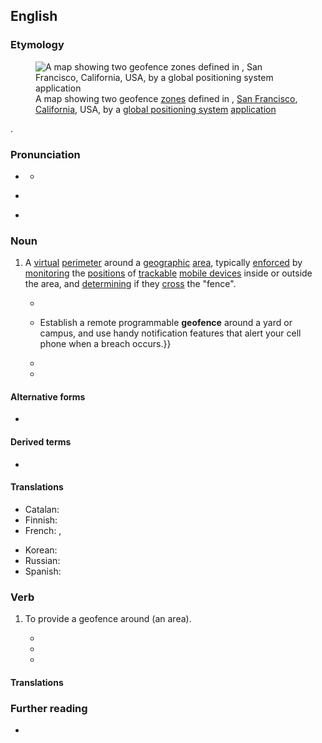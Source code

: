 ==English==
{{was wotd|2018|May|30}}

===Etymology===
[[File:GeoFence.jpg|thumb|A map showing two geofence [[zone#Noun|zones]] defined in {{w|Golden Gate Park}}, [[San Francisco]], [[California]], USA, by a [[global positioning system]] [[application]]]]

{{prefix|en|geo|fence}}.

===Pronunciation===
* {{a|RP}} {{IPA|en|/ˈdʒiːəʊfɛns/|/ˈdʒiːə-/}}
** {{audio|en|LL-Q1860 (eng)-Vealhurl-geofence.wav|Audio (RP)}}
* {{a|GA}} {{IPA|en|/ˈdʒioʊfɛns/|/ˈdʒiːə-/}}
* {{hyphenation|en|geo|fence}}

===Noun===
{{en-noun}}

# {{lb|en|computing}} A [[virtual]] [[perimeter]] around a [[geographic]] [[area]], typically [[enforce]]d by [[monitor#Verb|monitoring]] the [[position#Noun|positions]] of [[trackable]] [[mobile device]]s inside or outside the area, and [[determine|determining]] if they [[cross#Verb|cross]] the "fence".
#* {{quote-journal|en|magazine=[[w:PC Magazine|PC Magazine: The Independent Guide to IBM-standard Personal Computing]]|location=New York, N.Y.|publisher=PC Communications Corporation|year=1986|volume=23|page=82|column=2|issn=0888-8507|oclc=854802590|passage=To make the location data more useful to its customers, uLocate has developed some enhancements. For instance, users can set up "'''geofences'''" around specific locations; when a phone enters or leaves that area, an alert is triggered. This could be used to let parents know, by e-mail or SMS, when a child reaches school.}}
#* {{quote-book|en|author=Mark J. Lacy|chapter=Designing Security: Control Society and MoMA’s ''SAFE: Design Takes on Risk''|editors=François Debrix and Mark J. Lacy|title=The Geopolitics of American Insecurity: Terror, Power and Foreign Policy|series=PRIO New Security Studies|location=Abingdon, Oxon.; New York, N.Y.|publisher={{w|Routledge}}|year=2009|page=101|pageurl=https://books.google.com/books?id=kb6mw3glvZMC&pg=PA101|isbn=978-0-415-46042-2|passage=A company like PetsMobility produces the "PetsCell," a "revolutionary waterproof A-GPS CDMA cell phone for your Pet" (as the company puts it). PetsMobility declares that / there's no hiding with the PetsCell™. {{...}} Establish a remote programmable '''geofence''' around a yard or campus, and use handy notification features that alert your cell phone when a breach occurs.}}
#* {{quote-book|en|author=Chuck Martin|title=The Third Screen: Marketing to Your Customers in a World Gone Mobile|location=Boston, Mass.|publisher=[[w:John Murray (publisher)|Nicholas Brealey]]|year=2011|page=144|isbn=978-1-85788-564-4|passage=A '''geofence''' could be a mile or more around a store or it could be fifty feet from the front door, whatever the business decides.}}
#* {{quote-book|en|author=Dan Burges|chapter=In-transit Security|title=Cargo Theft, Loss Prevention, and Supply Chain Security|location=Waltham, Mass.; Kidlington, Oxford|publisher={{w|Butterworth-Heinemann}}|year=2013|page=207|pageurl=https://books.google.com/books?id=qzUmf_KoMSAC&pg=PA207|isbn=978-0-12-416007-1|passage=In the event that the secured lot and locking systems emplaced fail to keep a load from being stolen, by emplacing a '''geofence''' (or electronic boundary) around the stationary load, the user or a control center can be notified immediately when the load begins to move and crosses the electronic boundary, which allows for an immediate response protocol, which can enhance the chances for recovery exponentially.}}

====Alternative forms====
* {{l|en|geo-fence}}

====Derived terms====
* {{l|en|geofencing|pos=noun}}

====Translations====
{{trans-top|virtual perimeter around a geographic area}}
* Catalan: {{t|ca|geo-tanca|f}}
* Finnish: {{t|fi|geoaita}}
* French: {{t+|fr|géorepérage|f}}, {{t|fr|gardiennage virtuel|m}}
{{trans-mid}}
* Korean: {{t|ko|지오팬스}}
* Russian: {{t|ru|геозоны}}
* Spanish: {{t|es|geovalla|f}}
{{trans-bottom}}

===Verb===
{{en-verb|new=1}}

# {{lb|en|transitive|computing}} To provide a geofence around (an area).
#* {{quote-book|en|author=Martin O'Hanlon|author2=David Whale|chapter=Adventure 10: The Minecraft Lift|title=Adventures in Minecraft|location=Chichester, West Sussex|publisher={{w|John Wiley & Sons}}|year=2015|page=BC20|pageurl=https://books.google.com/books?id=uvY8BQAAQBAJ&pg=PA20|isbn=978-1-118-94691-6|passage=In this adventure you have built the hardware and software for a fully functional passenger lift, just like the lifts inside real buildings. By doing this, you have used many of the skills you learnt by working through all of the adventures in this book, including sensing the players' position, '''geo-fencing''' the lift shaft, moving the player, building blocks automatically, sensing when a block has been hit, interfacing with electronic circuits, using Python lists, developing and testing a program one step at a time, and many more amazing things!}}
#* {{quote-web|en|author=Andrew Liptak|title=Uber tried to fool Apple and got caught: Uber geofenced Apple’s Cupertino headquarters to hide that it was tracking iPhones|url=https://www.theverge.com/2017/4/23/15399438/apple-uber-app-store-fingerprint-program-tim-cook-travis-kalanick|archiveurl=https://web.archive.org/web/20180212074653/https://www.theverge.com/2017/4/23/15399438/apple-uber-app-store-fingerprint-program-tim-cook-travis-kalanick|archivedate=12 February 2018|work={{w|The Verge}}|date=23 April 2017|passage=The practice, called fingerprinting, is prohibited by Apple. To prevent the company from discovering the practice, Uber '''geofenced''' Apple headquarters in Cupertino, changing its code so that it would be hidden from Apple Employees.}}
#* {{quote-book|en|author=Dawn Dunkerley|title=CompTIA Security+ Exam SY0-501|series=Mike Meyers’ Certification Passport|edition=5th|location=New York, N.Y.|publisher={{w|McGraw-Hill Education}}|year=2018|page=414|isbn=978-1-260-02655-9|passage=In this case, you could use the GPS to "'''geo-fence'''" the area, and implement access control measures that track where devices are located within the facility, alerting you when mobile devices enter unapproved areas.}}

====Translations====
{{trans-top|to provide a geofence around (an area)}}
{{trans-mid}}
{{trans-bottom}}

===Further reading===
* {{pedia|geo-fence}}